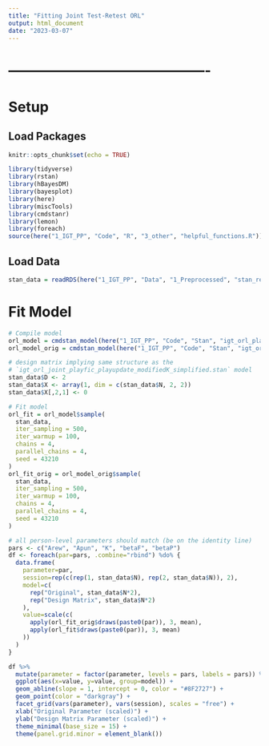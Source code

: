 ```yaml
---
title: "Fitting Joint Test-Retest ORL"
output: html_document
date: "2023-03-07"
---
```




# -------------------------------------------
# Setup
## Load Packages
```r
knitr::opts_chunk$set(echo = TRUE)

library(tidyverse)
library(rstan)
library(hBayesDM)
library(bayesplot)
library(here)
library(miscTools)
library(cmdstanr)
library(lemon)
library(foreach)
source(here("1_IGT_PP", "Code", "R", "3_other", "helpful_functions.R"))
```


## Load Data
```r
stan_data = readRDS(here("1_IGT_PP", "Data", "1_Preprocessed", "stan_ready_ORL_IGT.rds"))
```



# Fit Model
```r
# Compile model
orl_model = cmdstan_model(here("1_IGT_PP", "Code", "Stan", "igt_orl_playpass_joint.stan"))
orl_model_orig = cmdstan_model(here("1_IGT_PP", "Code", "Stan", "igt_orl_joint_playfic_playupdate_modifiedK_simplified.stan"))

# design matrix implying same structure as the 
# `igt_orl_joint_playfic_playupdate_modifiedK_simplified.stan` model
stan_data$D <- 2
stan_data$X <- array(1, dim = c(stan_data$N, 2, 2)) 
stan_data$X[,2,1] <- 0

# Fit model
orl_fit = orl_model$sample(
  stan_data, 
  iter_sampling = 500, 
  iter_warmup = 100, 
  chains = 4, 
  parallel_chains = 4,
  seed = 43210
) 
orl_fit_orig = orl_model_orig$sample(
  stan_data, 
  iter_sampling = 500, 
  iter_warmup = 100, 
  chains = 4, 
  parallel_chains = 4,
  seed = 43210
) 
```

```r
# all person-level parameters should match (be on the identity line)
pars <- c("Arew", "Apun", "K", "betaF", "betaP")
df <- foreach(par=pars, .combine="rbind") %do% {
  data.frame(
    parameter=par,
    session=rep(c(rep(1, stan_data$N), rep(2, stan_data$N)), 2),
    model=c(
      rep("Original", stan_data$N*2), 
      rep("Design Matrix", stan_data$N*2)
    ),
    value=scale(c(
      apply(orl_fit_orig$draws(paste0(par)), 3, mean),
      apply(orl_fit$draws(paste0(par)), 3, mean)
    ))
  )
}

df %>% 
  mutate(parameter = factor(parameter, levels = pars, labels = pars)) %>%
  ggplot(aes(x=value, y=value, group=model)) +
  geom_abline(slope = 1, intercept = 0, color = "#8F2727") +
  geom_point(color = "darkgray") +
  facet_grid(vars(parameter), vars(session), scales = "free") +
  xlab("Original Parameter (scaled)") +
  ylab("Design Matrix Parameter (scaled)") +
  theme_minimal(base_size = 15) + 
  theme(panel.grid.minor = element_blank())
```
